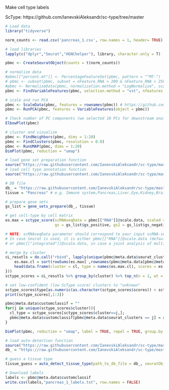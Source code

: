 
Make cell type labels

ScType: https://github.com/IanevskiAleksandr/sc-type/tree/master 

```r
# Load data
library("tidyverse")

norm_counts <- read.csv('pancreas_1.csv', row.names = 1, header= TRUE)
```


```r
# load libraries
lapply(c("dplyr","Seurat","HGNChelper"), library, character.only = T)

pbmc <- CreateSeuratObject(counts = t(norm_counts))
```


```r
# normalize data
#pbmc[["percent.mt"]] <- PercentageFeatureSet(pbmc, pattern = "^MT-")
# pbmc <- subset(pbmc, subset = nFeature_RNA > 200 & nFeature_RNA < 2500 & percent.mt < 5) # make some filtering based on QC metrics visualizations, see Seurat tutorial: https://satijalab.org/seurat/articles/pbmc3k_tutorial.html
#pbmc <- NormalizeData(pbmc, normalization.method = "LogNormalize", scale.factor = 10000)
pbmc <- FindVariableFeatures(pbmc, selection.method = "vst", nfeatures = 4000)

# scale and run PCA
pbmc <- ScaleData(pbmc, features = rownames(pbmc)) # https://github.com/satijalab/seurat/issues/1166
pbmc <- RunPCA(pbmc, features = VariableFeatures(object = pbmc))

# Check number of PC components (we selected 10 PCs for downstream analysis, based on Elbow plot)
ElbowPlot(pbmc)

# cluster and visualize
pbmc <- FindNeighbors(pbmc, dims = 1:20)
pbmc <- FindClusters(pbmc, resolution = 0.8)
pbmc <- RunUMAP(pbmc, dims = 1:20)
DimPlot(pbmc, reduction = "umap")
```



```r
# load gene set preparation function
source("https://raw.githubusercontent.com/IanevskiAleksandr/sc-type/master/R/gene_sets_prepare.R")
# load cell type annotation function
source("https://raw.githubusercontent.com/IanevskiAleksandr/sc-type/master/R/sctype_score_.R")

```



```r
# DB file
db_ = "https://raw.githubusercontent.com/IanevskiAleksandr/sc-type/master/ScTypeDB_full.xlsx";
tissue = "Pancreas" # e.g. Immune system,Pancreas,Liver,Eye,Kidney,Brain,Lung,Adrenal,Heart,Intestine,Muscle,Placenta,Spleen,Stomach,Thymus 

# prepare gene sets
gs_list = gene_sets_prepare(db_, tissue)

```



```r
# get cell-type by cell matrix
es.max = sctype_score(scRNAseqData = pbmc[["RNA"]]@scale.data, scaled = TRUE, 
                      gs = gs_list$gs_positive, gs2 = gs_list$gs_negative) 

# NOTE: scRNAseqData parameter should correspond to your input scRNA-seq matrix. 
# In case Seurat is used, it is either pbmc[["RNA"]]@scale.data (default), pbmc[["SCT"]]@scale.data, in case sctransform is used for normalization,
# or pbmc[["integrated"]]@scale.data, in case a joint analysis of multiple single-cell datasets is performed.

# merge by cluster
cL_resutls = do.call("rbind", lapply(unique(pbmc@meta.data$seurat_clusters), function(cl){
    es.max.cl = sort(rowSums(es.max[ ,rownames(pbmc@meta.data[pbmc@meta.data$seurat_clusters==cl, ])]), decreasing = !0)
    head(data.frame(cluster = cl, type = names(es.max.cl), scores = es.max.cl, ncells = sum(pbmc@meta.data$seurat_clusters==cl)), 10)
}))
sctype_scores = cL_resutls %>% group_by(cluster) %>% top_n(n = 1, wt = scores)  

# set low-confident (low ScType score) clusters to "unknown"
sctype_scores$type[as.numeric(as.character(sctype_scores$scores)) < sctype_scores$ncells/4] = "Unknown"
print(sctype_scores[,1:3])
```



```r
pbmc@meta.data$customclassif = ""
for(j in unique(sctype_scores$cluster)){
  cl_type = sctype_scores[sctype_scores$cluster==j,]; 
  pbmc@meta.data$customclassif[pbmc@meta.data$seurat_clusters == j] = as.character(cl_type$type[1])
}

DimPlot(pbmc, reduction = "umap", label = TRUE, repel = TRUE, group.by = 'customclassif')        
```



```r
# load auto-detection function
source("https://raw.githubusercontent.com/IanevskiAleksandr/sc-type/master/R/auto_detect_tissue_type.R")
db_ = "https://raw.githubusercontent.com/IanevskiAleksandr/sc-type/master/ScTypeDB_full.xlsx";

# guess a tissue type
tissue_guess = auto_detect_tissue_type(path_to_db_file = db_, seuratObject = pbmc, scaled = TRUE, assay = "RNA")  # if saled = TRUE, make sure the data is scaled, as seuratObject[[assay]]@scale.data is used. If you just created a Seurat object, without any scaling and normalization, set scaled = FALSE, seuratObject[[assay]]@counts will be used         
```


```r
# Download labels
labels <- pbmc@meta.data$customclassif
write.csv(labels,"pancreas_1_labels.txt", row.names = FALSE)
```




